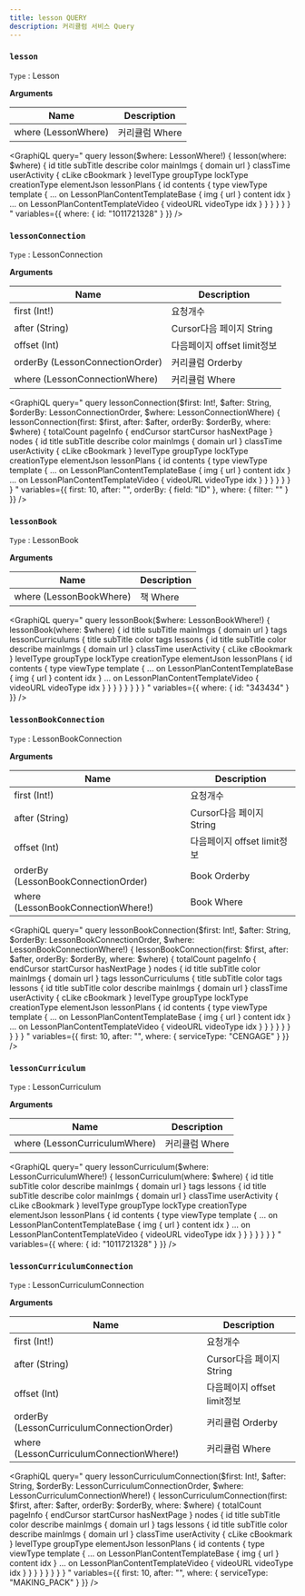 ```yaml
---
title: lesson QUERY
description: 커리큘럼 서비스 Query
---
```



### `lesson`
`Type` : <Link to="/object/lesson/#Lesson/">Lesson</Link>

**Arguments**

| Name | Description |
| -------- | -------- | 
| where  (<Link to="/input/lesson/#LessonWhere">LessonWhere</Link>)  | 커리큘럼 Where  | 

<GraphiQL
  query="
    query lesson($where: LessonWhere!) {
      lesson(where: $where) {
        id
        title
        subTitle
        describe
        color
        mainImgs {
          domain
          url
        }
        classTime
        userActivity {
          cLike
          cBookmark
        }
        levelType
        groupType
        lockType
        creationType
        elementJson
        lessonPlans {
          id
          contents {
            type
            viewType
            template {
              ... on LessonPlanContentTemplateBase  {
                img {
                  url
                }
                content
                idx
              }
              ... on LessonPlanContentTemplateVideo  {
                videoURL
                videoType
                idx
              }
            }
          }
        }
      }
    }
  "
  variables={{
    where: {
      id: "1011721328"
    }
  }}
/>



### `lessonConnection`
`Type` : <Link to="/object/lesson/#LessonConnection/">LessonConnection</Link>

**Arguments**

| Name | Description |
| -------- | -------- | 
| first (Int!)  | 요청개수   | 
| after (String) | Cursor다음 페이지 String | 
| offset (Int) | 다음페이지 offset limit정보 |
| orderBy (<Link to="/input/lesson/#LessonConnectionOrder">LessonConnectionOrder</Link>)  | 커리큘럼 Orderby  | 
| where  (<Link to="/input/lesson/#LessonConnectionWhere">LessonConnectionWhere</Link>)  | 커리큘럼 Where  | 

<GraphiQL
  query="
    query lessonConnection($first: Int!, $after: String, $orderBy: LessonConnectionOrder, $where: LessonConnectionWhere) {
      lessonConnection(first: $first, after: $after, orderBy: $orderBy, where: $where) {
        totalCount
        pageInfo {
            endCursor
            startCursor
            hasNextPage
        }
        nodes {
          id
          title
          subTitle
          describe
          color
          mainImgs {
            domain
            url
          }
          classTime
          userActivity {
            cLike
            cBookmark
          }
          levelType
          groupType
          lockType
          creationType
          elementJson
          lessonPlans {
            id
            contents {
              type
              viewType
              template {
                ... on LessonPlanContentTemplateBase  {
                  img {
                    url
                  }
                  content
                  idx
                }
                ... on LessonPlanContentTemplateVideo  {
                  videoURL
                  videoType
                  idx
                }
              }
            }
          }
        }
      }
    }
  "
  variables={{
    first: 10,
    after: "",
    orderBy: {
      field: "ID"
    },
    where: {
      filter: ""
    }
  }}
/>



### `lessonBook`
`Type` : <Link to="/object/lesson/#LessonBook/">LessonBook</Link>

**Arguments**

| Name | Description |
| -------- | -------- | 
| where  (<Link to="/input/lesson/#LessonBookWhere">LessonBookWhere</Link>)  | 책 Where  | 

<GraphiQL
  query="
    query lessonBook($where: LessonBookWhere!) {
      lessonBook(where: $where) {
        id
        title
        subTitle
        mainImgs {
          domain
          url
        }
        tags 
        lessonCurriculums {
          title
          subTitle
          color
          tags
          lessons {
            id
            title
            subTitle
            color
            describe
            mainImgs {
              domain
              url
            }
            classTime
            userActivity {
              cLike
              cBookmark
            }
            levelType
            groupType
            lockType
            creationType
            elementJson
            lessonPlans {
              id
              contents {
                type
                viewType
                template {
                  ... on LessonPlanContentTemplateBase  {
                    img {
                      url
                    }
                    content
                    idx
                  }
                  ... on LessonPlanContentTemplateVideo  {
                    videoURL
                    videoType
                    idx
                  }
                }
              }
            }
          }
        }
      }
    }
  "
  variables={{
    where: {
      id: "343434"
    }
  }}
/>


### `lessonBookConnection`
`Type` : <Link to="/object/lesson/#LessonBookConnection/">LessonBookConnection</Link>

**Arguments**

| Name | Description |
| -------- | -------- | 
| first (Int!)  | 요청개수   | 
| after (String) | Cursor다음 페이지 String | 
| offset (Int) | 다음페이지 offset limit정보 |
| orderBy (<Link to="/input/lesson/#LessonBookConnectionOrder">LessonBookConnectionOrder</Link>)  | Book Orderby  | 
| where  (<Link to="/input/lesson/#LessonBookConnectionWhere">LessonBookConnectionWhere!</Link>)  | Book Where  | 

<GraphiQL
  query="
    query lessonBookConnection($first: Int!, $after: String, $orderBy: LessonBookConnectionOrder, $where: LessonBookConnectionWhere!) {
      lessonBookConnection(first: $first, after: $after, orderBy: $orderBy, where: $where) {
        totalCount
        pageInfo {
            endCursor
            startCursor
            hasNextPage
        }
        nodes {
          id
          title
          subTitle
          color
          mainImgs {
            domain
            url
          }
          tags 
          lessonCurriculums {
            title
            subTitle
            color
            tags
            lessons {
              id
              title
              subTitle
              color
              describe
              mainImgs {
                domain
                url
              }
              classTime
              userActivity {
                cLike
                cBookmark
              }
              levelType
              groupType
              lockType
              creationType
              elementJson
              lessonPlans {
                id
                contents {
                  type
                  viewType
                  template {
                    ... on LessonPlanContentTemplateBase  {
                      img {
                        url
                      }
                      content
                      idx
                    }
                    ... on LessonPlanContentTemplateVideo  {
                      videoURL
                      videoType
                      idx
                    }
                  }
                }
              }
            }
          }
        }
      }
    }
  "
  variables={{
    first: 10,
    after: "",
    where: {
       serviceType: "CENGAGE"
    }
  }}
/>





### `lessonCurriculum`
`Type` : <Link to="/object/lesson/#LessonCurriculum/">LessonCurriculum</Link>

**Arguments**

| Name | Description |
| -------- | -------- | 
| where  (<Link to="/input/lesson/#LessonCurriculumWhere">LessonCurriculumWhere</Link>)  | 커리큘럼 Where  | 

<GraphiQL
  query="
    query lessonCurriculum($where: LessonCurriculumWhere!) {
      lessonCurriculum(where: $where) {
        id
        title
        subTitle
        color
        describe
        mainImgs {
          domain
          url
        }
        tags 
        lessons {
          id
          title
          subTitle
          describe
          color
          mainImgs {
            domain
            url
          }
          classTime
          userActivity {
            cLike
            cBookmark
          }
          levelType
          groupType
          lockType
          creationType
          elementJson
          lessonPlans {
            id
            contents {
              type
              viewType
              template {
                ... on LessonPlanContentTemplateBase  {
                  img {
                    url
                  }
                  content
                  idx
                }
                ... on LessonPlanContentTemplateVideo  {
                  videoURL
                  videoType
                  idx
                }
              }
            }
          }
        }
      }
    }
  "
  variables={{
    where: {
      id: "1011721328"
    }
  }}
/>

### `lessonCurriculumConnection`
`Type` : <Link to="/object/lesson/#LessonCurriculumConnection/">LessonCurriculumConnection</Link>

**Arguments**

| Name | Description |
| -------- | -------- | 
| first (Int!)  | 요청개수   | 
| after (String) | Cursor다음 페이지 String | 
| offset (Int) | 다음페이지 offset limit정보 |
| orderBy (<Link to="/input/lesson/#LessonCurriculumConnectionOrder">LessonCurriculumConnectionOrder</Link>)  | 커리큘럼 Orderby  | 
| where  (<Link to="/input/lesson/#LessonCurriculumConnectionWhere">LessonCurriculumConnectionWhere!</Link>)  | 커리큘럼 Where  | 

<GraphiQL
  query="
    query lessonCurriculumConnection($first: Int!, $after: String, $orderBy: LessonCurriculumConnectionOrder, $where: LessonCurriculumConnectionWhere!) {
      lessonCurriculumConnection(first: $first, after: $after, orderBy: $orderBy, where: $where) {
        totalCount
        pageInfo {
            endCursor
            startCursor
            hasNextPage
        }
        nodes {
          id
          title
          subTitle
          color
          describe
          mainImgs {
            domain
            url
          }
          tags 
          lessons {
            id
            title
            subTitle
            color
            describe
            mainImgs {
              domain
              url
            }
            classTime
            userActivity {
              cLike
              cBookmark
            }
            levelType
            groupType
            elementJson
            lessonPlans {
              id
              contents {
                type
                viewType
                template {
                  ... on LessonPlanContentTemplateBase  {
                    img {
                      url
                    }
                    content
                    idx
                  }
                  ... on LessonPlanContentTemplateVideo  {
                    videoURL
                    videoType
                    idx
                  }
                }
              }
            }
          }
        }
      }
    }
  "
  variables={{
    first: 10,
    after: "",
    where: {
       serviceType: "MAKING_PACK"
    }
  }}
/>
